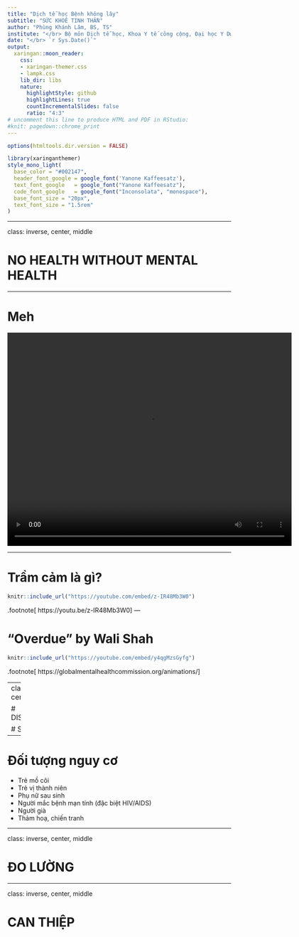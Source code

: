 ```yaml
---
title: "Dịch tễ học Bệnh không lây"
subtitle: "SỨC KHOẺ TINH THẦN"
author: "Phùng Khánh Lâm, BS, TS"
institute: "</br> Bộ môn Dịch tễ học, Khoa Y tế công cộng, Đại học Y Dược TP Hồ Chí Minh"
date: "</br> `r Sys.Date()`"
output:
  xaringan::moon_reader:
    css: 
    - xaringan-themer.css
    - lampk.css
    lib_dir: libs
    nature:
      highlightStyle: github
      highlightLines: true
      countIncrementalSlides: false
      ratio: "4:3"
# uncomment this line to produce HTML and PDF in RStudio:
#knit: pagedown::chrome_print
---
```


```r
options(htmltools.dir.version = FALSE)
```

```r
library(xaringanthemer)
style_mono_light(
  base_color = "#002147",
  header_font_google = google_font('Yanone Kaffeesatz'),
  text_font_google   = google_font("Yanone Kaffeesatz"),
  code_font_google   = google_font("Inconsolata", "monospace"),
  base_font_size = "20px",
  text_font_size = "1.5rem"
)
```

---

class: inverse, center, middle

# NO HEALTH WITHOUT MENTAL HEALTH

---

# Meh

<video width="640" height="480" autoplay>
<source src="https://www.dropbox.com/s/fdvexas49e06y6d/Meh.mp4?dl=0" type="video/mp4">
</video>

---

# Trầm cảm là gì?

```r
knitr::include_url("https://youtube.com/embed/z-IR48Mb3W0")
```

.footnote[
https://youtu.be/z-IR48Mb3W0
]
---

# "Overdue" by Wali Shah

```r
knitr::include_url("https://youtube.com/embed/y4qgMzsGyfg")
```

.footnote[
https://globalmentalhealthcommission.org/animations/
]

---
class: inverse, center, middle

# DISCRIMINATION

# STIGMA

---

# Đối tượng nguy cơ

* Trẻ mồ côi
* Trẻ vị thành niên
* Phụ nữ sau sinh
* Người mắc bệnh mạn tính (đặc biệt HIV/AIDS)
* Người già
* Thảm hoạ, chiến tranh

---

class: inverse, center, middle

# ĐO LƯỜNG

---

class: inverse, center, middle

# CAN THIỆP


